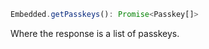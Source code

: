 ```javascript
Embedded.getPasskeys(): Promise<Passkey[]>
```

Where the response is a list of passkeys.

